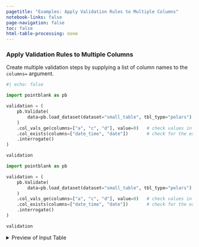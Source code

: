 ```yaml
---
pagetitle: "Examples: Apply Validation Rules to Multiple Columns"
notebook-links: false
page-navigation: false
toc: false
html-table-processing: none
---
```


### Apply Validation Rules to Multiple Columns

Create multiple validation steps by supplying a list of column names to the `columns=` argument.

```python
#| echo: false

import pointblank as pb

validation = (
    pb.Validate(
        data=pb.load_dataset(dataset="small_table", tbl_type="polars")
    )
    .col_vals_ge(columns=["a", "c", "d"], value=0)   # check values in 'a', 'c', and 'd'
    .col_exists(columns=["date_time", "date"])       # check for the existence of two columns
    .interrogate()
)

validation
```

```python
import pointblank as pb

validation = (
    pb.Validate(
        data=pb.load_dataset(dataset="small_table", tbl_type="polars")
    )
    .col_vals_ge(columns=["a", "c", "d"], value=0)   # check values in 'a', 'c', and 'd'
    .col_exists(columns=["date_time", "date"])       # check for the existence of two columns
    .interrogate()
)

validation
```

<details>
<summary>Preview of Input Table</summary>

```python
# | echo: false
pb.preview(pb.load_dataset(dataset="small_table", tbl_type="polars"), n_head=20, n_tail=20)
```

</details>
